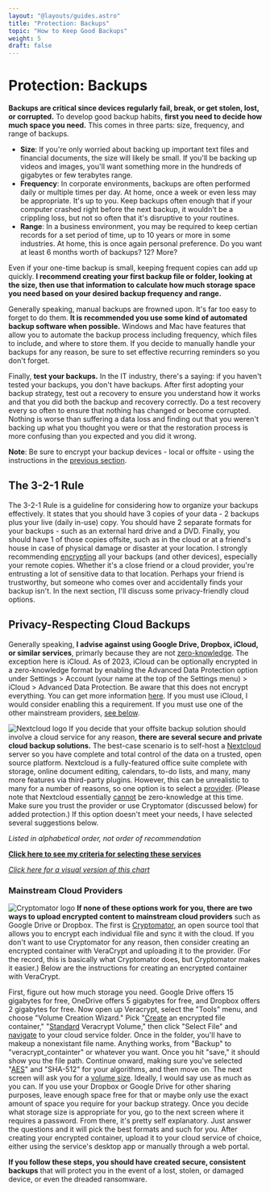 ```yaml
---
layout: "@layouts/guides.astro"
title: "Protection: Backups"
topic: "How to Keep Good Backups"
weight: 5
draft: false
---
```



# Protection: Backups

**Backups are critical since devices regularly fail, break, or get stolen, lost, or corrupted.** To develop good backup habits, **first you need to decide how much space you need.** This comes in three parts: size, frequency, and range of backups.
* **Size**: If you're only worried about backing up important text files and financial documents, the size will likely be small. If you'll be backing up videos and images, you'll want something more in the hundreds of gigabytes or few terabytes range.
* **Frequency**: In corporate environments, backups are often performed daily or multiple times per day. At home, once a week or even less may be appropriate. It's up to you. Keep backups often enough that if your computer crashed right before the next backup, it wouldn't be a crippling loss, but not so often that it's disruptive to your routines.
* **Range**: In a business environment, you may be required to keep certian records for a set period of time, up to 10 years or more in some industries. At home, this is once again personal preference. Do you want at least 6 months worth of backups? 12? More?

Even if your one-time backup is small, keeping frequent copies can add up quickly. **I recommend creating your first backup file or folder, looking at the size, then use that information to calculate how much storage space you need based on your desired backup frequency and range.**

Generally speaking, manual backups are frowned upon. It's far too easy to forget to do them. **It is recommended you use some kind of automated backup software when possible.** Windows and Mac have features that allow you to automate the backup process including frequency, which files to include, and where to store them. If you decide to manually handle your backups for any reason, be sure to set effective recurring reminders so you don't forget.

Finally, **test your backups.** In the IT industry, there's a saying: if you haven't tested your backups, you don't have backups. After first adopting your backup strategy, test out a recovery to ensure you understand how it works and that you did both the backup and recovery correctly. Do a test recovery every so often to ensure that nothing has changed or become corrupted. Nothing is worse than suffering a data loss and finding out that you weren't backing up what you thought you were or that the restoration process is more confusing than you expected and you did it wrong.

**Note**: Be sure to encrypt your backup devices - local or offsite - using the instructions in the [previous section](/guides/moderately-important/devices).

## The 3-2-1 Rule

The 3-2-1 Rule is a guideline for considering how to organize your backups effectively. It states that you should have 3 copies of your data - 2 backups plus your live (daily in-use) copy. You should have 2 separate formats for your backups - such as an external hard drive and a DVD. Finally, you should have 1 of those copies offsite, such as in the cloud or at a friend's house in case of physical damage or disaster at your location. I strongly recommending [encrypting](/guides/moderately-important/encryption) all your backups (and other devices), especially your remote copies. Whether it's a close friend or a cloud provider, you're entrusting a lot of sensitive data to that location. Perhaps your friend is trustworthy, but someone who comes over and accidentally finds your backup isn't. In the next section, I'll discuss some privacy-friendly cloud options.

## Privacy-Respecting Cloud Backups

Generally speaking, **I advise against using Google Drive, Dropbox, iCloud, or similar services**, primarly because they are not [zero-knowledge](/guides/moderately-important/encryption). The exception here is iCloud. As of 2023, iCloud can be optionally encrypted in a zero-knowledge format by enabling the Advanced Data Protection option under Settings > Account (your name at the top of the Settings menu) > iCloud > Advanced Data Protection. Be aware that this does not encrypt everything. You can get more information [here](https://support.apple.com/en-us/HT212520). If you must use iCloud, I would consider enabling this a requirement. If you must use one of the other mainstream providers, [see below](/guides/moderately-important/backups#mainstream-cloud-providers).

<img
  src="/images/logos/nextcloud.png"
  alt="Nextcloud logo"
  class="float-right mx-6 w-24"
/>
If you decide that your offsite backup solution should involve a cloud service for
any reason, **there are several secure and private cloud backup solutions.** The
best-case scenario is to self-host a [Nextcloud](https://nextcloud.com/) server so
you have complete and total control of the data on a trusted, open source platform.
Nextcloud is a fully-featured office suite complete with storage, online document
editing, calendars, to-do lists, and many, many more features via third-party plugins.
However, this can be unrealistic to many for a number of reasons, so one option is
to select a [provider](https://nextcloud.com/signup/). (Please note that Nextcloud
essentially [cannot](https://nextcloud.com/blog/encryption-in-nextcloud/) be zero-knowledge
at this time. Make sure you trust the provider or use Cryptomator (discussed below)
for added protection.) If this option doesn't meet your needs, I have selected several
suggestions below.

_Listed in alphabetical order, not order of recommendation_

<ProsAndCons data={data} headingLevel={4} />

**[Click here to see my criteria for selecting these services](/criteria#backup--cloud-storage)**

_[Click here for a visual version of this chart](/charts/backups)_

### Mainstream Cloud Providers

<img
  src="/images/logos/cryptomator.png"
  alt="Cryptomator logo"
  class="float-left mx-6 w-24"
/>
**If none of these options work for you, there are two ways to upload encrypted content
to mainstream cloud providers** such as Google Drive or Dropbox. The first is [Cryptomator](https://cryptomator.org/),
an open source tool that allows you to encrypt each individual file and sync it with
the cloud. If you don't want to use Cryptomator for any reason, then consider creating
an encrypted container with VeraCrypt and uploading it to the provider. (For the
record, this is basically what Cryptomator does, but Cryptomator makes it easier.)
Below are the instructions for creating an encrypted container with VeraCrypt.

First, figure out how much storage you need. Google Drive offers 15 gigabytes for free, OneDrive offers 5 gigabytes for free, and Dropbox offers 2 gigabytes for free. Now open up Veracrypt, select the "Tools" menu, and choose "Volume Creation Wizard." Pick "[Create](*PUBLIC*/images/steps/vera-crypt-encrypting/c01.jpg) an encrypted file container," "[Standard](*PUBLIC*/images/steps/vera-crypt-external-encrypting/b02.jpg) Veracrypt Volume," then click "Select File" and [navigate](*PUBLIC*/images/steps/vera-crypt-encrypting/c03.jpg) to your cloud service folder. Once in the folder, you'll have to makeup a nonexistant file name. Anything works, from "Backup" to "veracrypt_containter" or whatever you want. Once you hit "save," it should show you the file path. Continue onward, making sure you've selected "[AES](*PUBLIC*/images/steps/vera-crypt-encrypting/c04.jpg)" and "SHA-512" for your algorithms, and then move on. The next screen will ask you for a [volume size](*PUBLIC*/images/steps/vera-crypt-encrypting/c05.jpg). Ideally, I would say use as much as you can. If you use your Dropbox or Google Drive for other sharing purposes, leave enough space free for that or maybe only use the exact amount of space you require for your backup strategy. Once you decide what storage size is appropriate for you, go to the next screen where it requires a password. From there, it's pretty self explanatory. Just answer the questions and it will pick the best formats and such for you. After creating your encrypted container, upload it to your cloud service of choice, either using the service's desktop app or manually through a web portal.

**If you follow these steps, you should have created secure, consistent backups** that will protect you in the event of a lost, stolen, or damaged device, or even the dreaded ransomware.
